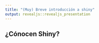 ```yaml
---
title: "(Muy) Breve introducción a shiny"
output: revealjs::revealjs_presentation
---
```


## ¿Cónocen Shiny?